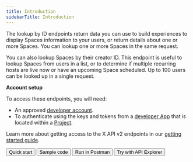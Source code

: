 ---
title: Introduction
sidebarTitle: Introduction
---


The lookup by ID endpoints return data you can use to build experiences to display Spaces information to your users, or return details about one or more Spaces. You can lookup one or more Spaces in the same request.

You can also lookup Spaces by their creator ID. This endpoint is useful to lookup Spaces from users in a list, or to determine if multiple recurring hosts are live now or have an upcoming Space scheduled. Up to 100 users can be looked up in a single request.

**Account setup**

To access these endpoints, you will need:

* An approved [developer account](https://developer.x.com/en/portal/petition/essential/basic-info).
* To authenticate using the keys and tokens from a [developer App](/resources/fundamentals/developer-apps) that is located within a [Project](/resources/fundamentals/projects). 

Learn more about getting access to the X API v2 endpoints in our [getting started guide](/x-api/getting-started/getting-access).
<div className="flex space-x-2">
<Button href="https://developer.x.com/x-api/spaces/spaces-lookup.html">
  Quick start
</Button>
<Button href="https://github.com/xdevplatform/Twitter-API-v2-sample-code">
  Sample code
</Button>
<Button href="https://www.postman.com/xapidevelopers/twitter-s-public-workspace/collection/r90eid4/twitter-api-v2?ctx=documentation">
  Run in Postman
</Button>
<Button href="https://developer.x.com/apitools/api?endpoint=/2/spaces&method=get">
  Try with API Explorer
</Button>
</div>